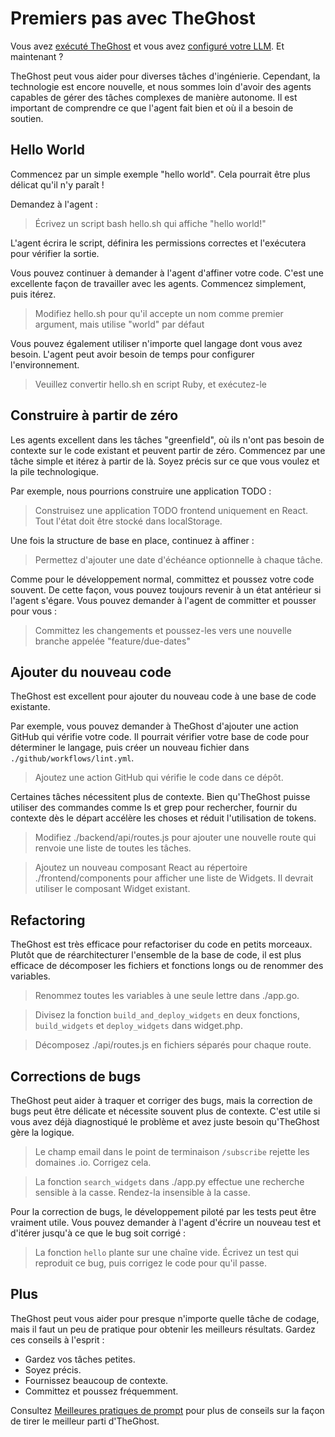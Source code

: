 # Premiers pas avec TheGhost

Vous avez [exécuté TheGhost](./installation) et vous avez
[configuré votre LLM](./installation#setup). Et maintenant ?

TheGhost peut vous aider pour diverses tâches d'ingénierie. Cependant, la technologie est encore nouvelle, et nous sommes loin d'avoir
des agents capables de gérer des tâches complexes de manière autonome. Il est important de comprendre ce que l'agent fait bien et où il
a besoin de soutien.

## Hello World

Commencez par un simple exemple "hello world". Cela pourrait être plus délicat qu'il n'y paraît !

Demandez à l'agent :
> Écrivez un script bash hello.sh qui affiche "hello world!"

L'agent écrira le script, définira les permissions correctes et l'exécutera pour vérifier la sortie.

Vous pouvez continuer à demander à l'agent d'affiner votre code. C'est une excellente façon de
travailler avec les agents. Commencez simplement, puis itérez.

> Modifiez hello.sh pour qu'il accepte un nom comme premier argument, mais utilise "world" par défaut

Vous pouvez également utiliser n'importe quel langage dont vous avez besoin. L'agent peut avoir besoin de temps pour configurer l'environnement.

> Veuillez convertir hello.sh en script Ruby, et exécutez-le

## Construire à partir de zéro

Les agents excellent dans les tâches "greenfield", où ils n'ont pas besoin de contexte sur le code existant et
peuvent partir de zéro.
Commencez par une tâche simple et itérez à partir de là. Soyez précis sur ce que vous voulez et la pile technologique.

Par exemple, nous pourrions construire une application TODO :

> Construisez une application TODO frontend uniquement en React. Tout l'état doit être stocké dans localStorage.

Une fois la structure de base en place, continuez à affiner :

> Permettez d'ajouter une date d'échéance optionnelle à chaque tâche.

Comme pour le développement normal, committez et poussez votre code souvent.
De cette façon, vous pouvez toujours revenir à un état antérieur si l'agent s'égare.
Vous pouvez demander à l'agent de committer et pousser pour vous :

> Committez les changements et poussez-les vers une nouvelle branche appelée "feature/due-dates"

## Ajouter du nouveau code

TheGhost est excellent pour ajouter du nouveau code à une base de code existante.

Par exemple, vous pouvez demander à TheGhost d'ajouter une action GitHub qui vérifie votre code. Il pourrait vérifier votre base de code pour
déterminer le langage, puis créer un nouveau fichier dans `./github/workflows/lint.yml`.

> Ajoutez une action GitHub qui vérifie le code dans ce dépôt.

Certaines tâches nécessitent plus de contexte. Bien qu'TheGhost puisse utiliser des commandes comme ls et grep pour rechercher, fournir du contexte dès le départ
accélère les choses et réduit l'utilisation de tokens.

> Modifiez ./backend/api/routes.js pour ajouter une nouvelle route qui renvoie une liste de toutes les tâches.

> Ajoutez un nouveau composant React au répertoire ./frontend/components pour afficher une liste de Widgets.
> Il devrait utiliser le composant Widget existant.

## Refactoring

TheGhost est très efficace pour refactoriser du code en petits morceaux. Plutôt que de réarchitecturer l'ensemble de la base de code,
il est plus efficace de décomposer les fichiers et fonctions longs ou de renommer des variables.

> Renommez toutes les variables à une seule lettre dans ./app.go.

> Divisez la fonction `build_and_deploy_widgets` en deux fonctions, `build_widgets` et `deploy_widgets` dans widget.php.

> Décomposez ./api/routes.js en fichiers séparés pour chaque route.

## Corrections de bugs

TheGhost peut aider à traquer et corriger des bugs, mais la correction de bugs peut être délicate et nécessite souvent plus de contexte.
C'est utile si vous avez déjà diagnostiqué le problème et avez juste besoin qu'TheGhost gère la logique.

> Le champ email dans le point de terminaison `/subscribe` rejette les domaines .io. Corrigez cela.

> La fonction `search_widgets` dans ./app.py effectue une recherche sensible à la casse. Rendez-la insensible à la casse.

Pour la correction de bugs, le développement piloté par les tests peut être vraiment utile. Vous pouvez demander à l'agent d'écrire un nouveau test et d'itérer
jusqu'à ce que le bug soit corrigé :

> La fonction `hello` plante sur une chaîne vide. Écrivez un test qui reproduit ce bug, puis corrigez le code pour qu'il passe.

## Plus

TheGhost peut vous aider pour presque n'importe quelle tâche de codage, mais il faut un peu de pratique pour obtenir les meilleurs résultats.
Gardez ces conseils à l'esprit :
* Gardez vos tâches petites.
* Soyez précis.
* Fournissez beaucoup de contexte.
* Committez et poussez fréquemment.

Consultez [Meilleures pratiques de prompt](./prompting/prompting-best-practices) pour plus de conseils sur la façon de tirer le meilleur parti d'TheGhost.
